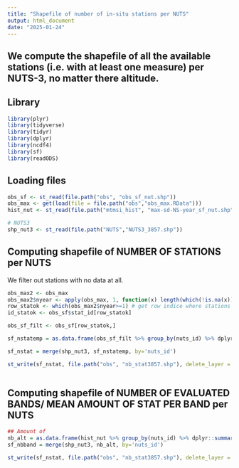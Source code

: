 ```yaml
---
title: "Shapefile of number of in-situ stations per NUTS"
output: html_document
date: "2025-01-24"
---
```

We compute the shapefile of all the available stations (i.e. with at least one measure) per NUTS-3, no matter there altitude.
---

## Library

```r

library(plyr)
library(tidyverse)
library(tidyr)
library(dplyr)
library(ncdf4)
library(sf)
library(readODS)

```

## Loading files

```r

obs_sf <- st_read(file.path("obs", "obs_sf_nut.shp"))
obs_max <- get(load(file = file.path("obs","obs_max.RData")))
hist_nut <- st_read(file.path("mtmsi_hist", "max-sd-NS-year_sf_nut.shp")) 

# NUTS3
shp_nut3 <- st_read(file.path("NUTS","NUTS3_3857.shp"))

```

## Computing shapefile of NUMBER OF STATIONS per NUTS
We filter out stations with no data at all.

```r

obs_max2 <- obs_max
obs_max2$nyear <- apply(obs_max, 1, function(x) length(which(!is.na(x))))
row_statok <- which(obs_max2$nyear>=1) # get row indice where stations have at least one measure
id_statok <- obs_sf$stat_id[row_statok]

obs_sf_filt <- obs_sf[row_statok,]

sf_nstatemp = as.data.frame(obs_sf_filt %>% group_by(nuts_id) %>% dplyr::summarise(nb_stat=n())) %>% select(nuts_id,nb_stat)

sf_nstat = merge(shp_nut3, sf_nstatemp, by='nuts_id')

st_write(sf_nstat, file.path("obs", "nb_stat3857.shp"), delete_layer = TRUE)
  
```

## Computing shapefile of NUMBER OF EVALUATED BANDS/ MEAN AMOUNT OF STAT PER BAND per NUTS

```r

## Amount of 
nb_alt = as.data.frame(hist_nut %>% group_by(nuts_id) %>% dplyr::summarise(nb_band=n())) %>% select(nuts_id,nb_band)
sf_nbband = merge(shp_nut3, nb_alt, by='nuts_id')

st_write(sf_nstat, file.path("obs", "nb_stat3857.shp"), delete_layer = TRUE)
  
```
